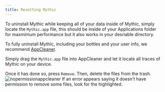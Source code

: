 ```yaml
---
title: Resetting Mythic
---
```

To uninstall Mythic while keeping all of your data inside of Mythic, simply locate the `Mythic.app` file, this should be inside of your Applications folder for maxmimum performance but it also works in your desriable directory.

To fully uninstall Mythic, including your bottles and your user info, we recommend [AppCleaner](appcleanerlinkhere).

Simply drag the `Mythic.app` file into AppCleaner and let it locate all traces of Mythic on your device.

Once it has done so, press `Remove`. Then, delete the files from the trash. 
<img alt="nopermissionappcleaner" src="https://preview.redd.it/you-do-not-have-permission-to-move-the-files-to-the-trash-v0-m28mzsaw35sb1.png?width=1428&format=png&auto=webp&s=2eadbba95a3e87f8c370d2b0e411c97f18f21913" />
If an error appears saying it doesn't have permission to remove some files, look for the highlighted.